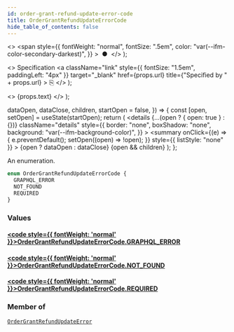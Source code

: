 ```yaml
---
id: order-grant-refund-update-error-code
title: OrderGrantRefundUpdateErrorCode
hide_table_of_contents: false
---
```


  <>
    <span
      style={{
        fontWeight: "normal",
        fontSize: ".5em",
        color: "var(--ifm-color-secondary-darkest)",
      }}
    >
      &nbsp;●&nbsp;
    </span>
  </>
);

  <>
    Specification
    <a
      className="link"
      style={{ fontSize: "1.5em", paddingLeft: "4px" }}
      target="\_blank"
      href={props.url}
      title={"Specified by " + props.url}
    >
      ⎘
    </a>
  </>
);

  <>
    <span className={props.class}>{props.text}</span>
  </>
);


  dataOpen,
  dataClose,
  children,
  startOpen = false,
}) => {
  const [open, setOpen] = useState(startOpen);
  return (
    <details
      {...(open ? { open: true } : {})}
      className="details"
      style={{
        border: "none",
        boxShadow: "none",
        background: "var(--ifm-background-color)",
      }}
    >
      <summary
        onClick={(e) => {
          e.preventDefault();
          setOpen((open) => !open);
        }}
        style={{ listStyle: "none" }}
      >
        {open ? dataOpen : dataClose}
      </summary>
      {open && children}
    </details>
  );
};

An enumeration.

```graphql
enum OrderGrantRefundUpdateErrorCode {
  GRAPHQL_ERROR
  NOT_FOUND
  REQUIRED
}
```

### Values

#### [<code style={{ fontWeight: 'normal' }}>OrderGrantRefundUpdateErrorCode.<b>GRAPHQL_ERROR</b></code>](#)

>

#### [<code style={{ fontWeight: 'normal' }}>OrderGrantRefundUpdateErrorCode.<b>NOT_FOUND</b></code>](#)

>

#### [<code style={{ fontWeight: 'normal' }}>OrderGrantRefundUpdateErrorCode.<b>REQUIRED</b></code>](#)

>

### Member of

[`OrderGrantRefundUpdateError`](../../../api-reference/orders/objects/order-grant-refund-update-error) <Badge class="badge badge--secondary" text="object"/>
